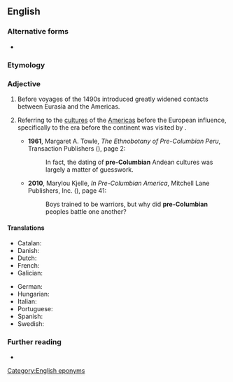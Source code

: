 {{also|Precolumbian}}
==English==

===Alternative forms===
* {{alter|en|Precolumbian}}

===Etymology===
{{prefix|en|pre|Columbian}}

===Adjective===
{{en-adj|-}}

# Before {{w|Christopher Columbus|Christopher Columbus's}} voyages of the 1490s introduced greatly widened contacts between Eurasia and the Americas. 
#: {{ux|en|since '''pre-Columbian''' times}}
#: {{ux|en|unknown in Europe in '''pre-Columbian''' times}}
# Referring to the [[culture]]s of the [[Americas]] before the European influence, specifically to the era before the continent was visited by {{w|Christopher Columbus}}.
#: {{ux|en|'''pre-Columbian''' cultures}}<!--which etymonically could denote both those in the Americas and those in Europe but which idiomatically virtually always denotes the former-->
#: {{ux|en|'''pre-Columbian''' civilizations}}<!--which etymonically could denote both those in the Americas and those in Europe but which idiomatically virtually always denotes the former-->
#* '''1961''', Margaret A. Towle, ''The Ethnobotany of Pre-Columbian Peru'', Transaction Publishers ({{ISBN|9780202369631}}), page 2:
#*: In fact, the dating of '''pre-Columbian''' Andean cultures was largely a matter of  guesswork.
#* '''2010''', Marylou Kjelle, ''In Pre-Columbian America'', Mitchell Lane Publishers, Inc. ({{ISBN|9781612280264}}), page 41:
#*: Boys trained to be warriors, but why did '''pre-Columbian''' peoples battle one another?
#: {{cot|en|precontact|precolonial|pre-Hispanic<!--specific to the Americas-->|pre-European<!--This one applies to ANZ as well-->}}

====Translations====
{{trans-top|before Christopher Columbus}}
* Catalan: {{t|ca|precolombí}}
* Danish: {{t|da|præ-columbiansk}}
* Dutch: {{t|nl|precolumbiaans}}
* French: {{t+|fr|précolombien}}
* Galician: {{t|gl|precolombiano}}
{{trans-mid}}
* German: {{t+|de|präkolumbisch}}
* Hungarian: {{t+|hu|prekolumbiánus}}
* Italian: {{t|it|precolombiano}}
* Portuguese: {{t|pt|pré-colombiano|m}}
* Spanish: {{t+|es|precolombino}}
* Swedish: {{t|sv|förcolumbiansk}}
{{trans-bottom}}

===Further reading===
* {{pedia|pre-Columbian era}}

[[Category:English eponyms]]